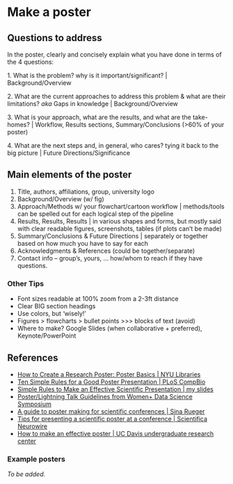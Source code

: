 # Make a poster

## Questions to address

In the poster, clearly and concisely explain what you have done in terms of the 4 questions:

1\. What is the problem? why is it important/significant? \| Background/Overview

2\. What are the current approaches to address this problem & what are their limitations? *aka* Gaps in knowledge \| Background/Overview

3\. What is your approach, what are the results, and what are the take-homes? \| Workflow, Results sections, Summary/Conclusions (\>60% of your poster)

4\. What are the next steps and, in general, who cares? tying it back to the big picture \| Future Directions/Significance

## Main elements of the poster

1.  Title, authors, affiliations, group, university logo
2.  Background/Overview (w/ fig)
3.  Approach/Methods w/ your flowchart/cartoon workflow \| methods/tools can be spelled out for each logical step of the pipeline
4.  Results, Results, Results \| in various shapes and forms, but mostly said with clear readable figures, screenshots, tables (if plots can't be made)
5.  Summary/Conclusions & Future Directions \| separately or together based on how much you have to say for each
6.  Acknowledgments & References (could be together/separate)
7.  Contact info -- group's, yours, ... how/whom to reach if they have questions.

### Other Tips

-   Font sizes readable at 100% zoom from a 2-3ft distance
-   Clear BIG section headings
-   Use colors, but 'wisely!'
-   Figures \> flowcharts \> bullet points \>\>\> blocks of text (avoid)
-   Where to make? Google Slides (when collaborative + preferred), Keynote/PowerPoint

## References

-   [How to Create a Research Poster: Poster Basics \| NYU Libraries](https://guides.nyu.edu/posters)
-   [Ten Simple Rules for a Good Poster Presentation \| PLoS CompBio](https://journals.plos.org/ploscompbiol/article?id=10.1371/journal.pcbi.0030102)
-   [Simple Rules to Make an Effective Scientific Presentation \| my slides](https://jravilab.github.io/talk/2019-cvm/)
-   [Poster/Lightning Talk Guidelines from Women+ Data Science Symposium](https://women-plus-datascience.github.io/home/poster-talk-guidelines)
-   [A guide to poster making for scientific conferences \| Sina Rueger](https://sinarueeger.github.io/post/scientific-poster/)
-   [Tips for presenting a scientific poster at a conference \| Scientifica Neurowire](https://www.scientifica.uk.com/neurowire/tips-for-presenting-your-scientific-poster-at-a-conference)
-   [How to make an effective poster \| UC Davis undergraduate research center](https://urc.ucdavis.edu/sites/g/files/dgvnsk3561/files/local_resources/documents/pdf_documents/How_To_Make_an_Effective_Poster2.pdf)

### Example posters

*To be added.*
